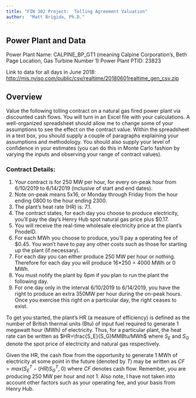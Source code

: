 ```yaml
---
title: "FIN 302 Project:  Tolling Agreement Valuation"
author:  "Matt Brigida, Ph.D."
---
```


## Power Plant and Data

Power Plant Name:  CALPINE_BP_GT1  (meaning Calpine Corporation's, Beth Page Location, Gas Turbine Number 1)
Power Plant PTID:  23823

Link to data for all days in June 2018: [http://mis.nyiso.com/public/csv/realtime/20180601realtime_gen_csv.zip](http://mis.nyiso.com/public/csv/realtime/20180601realtime_gen_csv.zip)


## Overview 

Value the following tolling contract on a natural gas fired power plant via discounted cash flows.  You will turn in an Excel file with your calculations. A well-organized spreadsheet should allow me to change some of your assumptions to see the effect on the contract value.  Within the spreadsheet in a text box, you should supply a couple of paragraphs explaining your assumptions and methodology.  You should also supply your level of confidence in your estimates (you can do this in Monte Carlo fashion by varying the inputs and observing your range of contract values).

### Contract Details:

#.  Your contract is for 250 MW per hour, for every on-peak hour from 6/10/2019 to 6/14/2019 (inclusive of start and end dates).
#.  Note on-peak means 5x16, or Monday through Friday from the hour ending 0800 to the hour ending 2300.
#.  The plant's heat rate (HR) is: 7.1.
#.  The contract states, for each day you choose to produce electricity, you'll pay the day's Henry Hub spot natural gas price plus \$0.17.
#.  You will receive the real-time wholesale electricity price at the plant's PnodeID.
#.  For each MWh you choose to produce, you'll pay a operating fee of \$0.45.  You won't have to pay any other costs such as those for starting up the plant (if necessary).
#.  For each day you can either produce 250 MW per hour or nothing.  Therefore for each day you will produce 16*250 = 4000 MWh or 0 MWh. 
#.  You must notify the plant by 6pm if you plan to run the plant the following day. 
#. For one day only in the interval 6/10/2019 to 6/14/2019, you have the right to produce an extra 350MW per hour during the on-peak hours. Once you exercise this right on a particular day, the right ceases to exist.

To get you started, the plant's HR (a measure of efficiency) is defined as the number of British thermal units (Btu) of input fuel required to generate 1 megawatt hour (MWh) of electricity.  Thus, for a particular plant, the heat rate can be written as $HR=\frac{S_E}{S_G}MMBtu/MWh$ where $S_E$ and $S_G$ denote the spot price of electricity and natural gas respectively. 

Given the HR, the cash flow from the opportunity to generate 1 MWh of electricity at some point in the future (denoted by $T$) may be written as $CF=max(S^T_E-(HR)S^T_G, \;0)$ where $CF$ denotes cash flow.  Remember, you are producing 250 MW per hour and not 1.  Also note, I have not taken into account other factors such as your operating fee, and your basis from Henry Hub.

